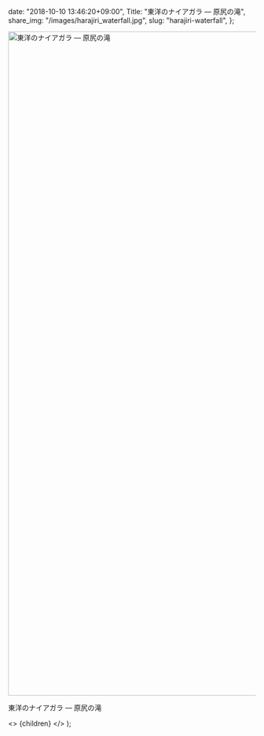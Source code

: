 
  date: "2018-10-10 13:46:20+09:00",
  Title: "東洋のナイアガラ ― 原尻の滝",
  share_img: "/images/harajiri_waterfall.jpg",
  slug: "harajiri-waterfall",
};

<img src="/images/harajiri_waterfall.jpg" alt="東洋のナイアガラ ― 原尻の滝" width="1080" height="1350" className="bg-gradient-to-r from-neutral-200 to-slate-200" />

<span className="caption">東洋のナイアガラ ― 原尻の滝</span>

  <>
    <Head>
      <title>{meta.Title} | 異郷好実</title>
    </Head>
    <PostLayout meta={meta}>{children}</PostLayout>
  </>
);
